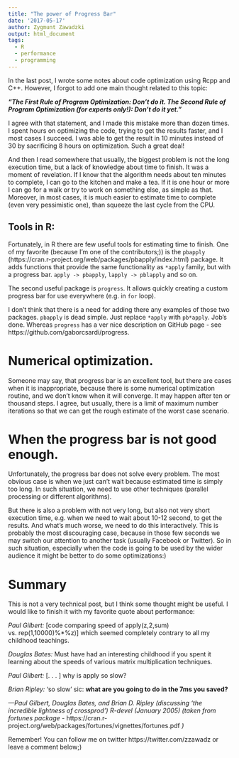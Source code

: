 ```yaml
---
title: "The power of Progress Bar"
date: '2017-05-17'
author: Zygmunt Zawadzki
output: html_document
tags:
  - R
  - performance
  - programming
---
```


In the last post, I wrote some notes about code optimization using Rcpp and C++. However, I forgot to add one main thought related to this topic:

***"The First Rule of Program Optimization: Don't do it. The Second Rule of Program Optimization (for experts only!): Don't do it yet."***

I agree with that statement, and I made this mistake more than dozen times. I spent hours on optimizing the code, trying to get the results faster, and I most cases I succeed. I was able to get the result in 10 minutes instead of 30 by sacrificing 8 hours on optimization. Such a great deal!

And then I read somewhere that usually, the biggest problem is not the long execution time, but a lack of knowledge about time to finish. It was a moment of revelation. If I know that the algorithm needs about ten minutes to complete, I can go to the kitchen and make a tea. If it is one hour or more I can go for a walk or try to work on something else, as simple as that. Moreover, in most cases, it is much easier to estimate time to complete (even very pessimistic one), than squeeze the last cycle from the CPU.

## Tools in R:

Fortunately, in R there are few useful tools for estimating time to finish. One of my favorite (because I'm one of the contributors;)) is the `pbapply` (https://cran.r-project.org/web/packages/pbapply/index.html) package. It adds functions that provide the same functionality as `*apply` family, but with a progress bar. `apply -> pbapply`, `lapply -> pblapply` and so on.

The second useful package is `progress`. It allows quickly creating a custom progress bar for use everywhere (e.g. in `for` loop). 

I don't think that there is a need for adding there any examples of those two packages. `pbapply` is dead simple. Just replace `*apply` with `pb*apply`. Job's done. Whereas `progress` has a ver nice description on GitHub page - see https://github.com/gaborcsardi/progress.

# Numerical optimization.

Someone may say, that progress bar is an excellent tool, but there are cases when it is inappropriate, because there is some numerical optimization routine, and we don't know when it will converge. It may happen after ten or thousand steps.  I agree, but usually, there is a limit of maximum number iterations so that we can get the rough estimate of the worst case scenario.

# When the progress bar is not good enough.

Unfortunately, the progress bar does not solve every problem. The most obvious case is when we just can't wait because estimated time is simply too long. In such situation, we need to use other techniques (parallel processing or different algorithms).

But there is also a problem with not very long, but also not very short execution time, e.g. when we need to wait about 10-12 second, to get the results. And what's much worse, we need to do this interactively. This is probably the most discouraging case, because in those few seconds we may switch our attention to another task (usually Facebook or Twitter). So in such situation, especially when the code is going to be used by the wider audience it might be better to do some optimizations:)

# Summary

This is not a very technical post, but I think some thought might be useful. I would like to finish it with my favorite quote about performance:

*Paul Gilbert:* [code comparing speed of apply(z,2,sum) vs. rep(1,10000)%*%z)] which seemed
completely contrary to all my childhood teachings.

*Douglas Bates:* Must have had an interesting childhood if you spent it learning about the speeds
of various matrix multiplication techniques.

*Paul Gilbert:* [. . . ] why is apply so slow?

*Brian Ripley:* ‘so slow’ sic: **what are you going to do in the 7ms you saved?**

*—Paul Gilbert, Douglas Bates, and Brian D. Ripley (discussing ‘the incredible lightness of crossprod’) R-devel (January 2005) (taken from fortunes package -* https://cran.r-project.org/web/packages/fortunes/vignettes/fortunes.pdf *)*

Remember! You can follow me on twitter https://twitter.com/zzawadz or leave a comment below;)

